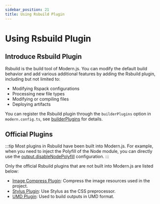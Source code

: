 ```yaml
---
sidebar_position: 21
title: Using Rsbuild Plugin
---
```


# Using Rsbuild Plugin

## Introduce Rsbuild Plugin

Rsbuild is the build tool of Modern.js. You can modify the default build behavior and add various additional features by adding the Rsbuild plugin, including but not limited to:

- Modifying Rspack configurations
- Processing new file types
- Modifying or compiling files
- Deploying artifacts

You can register the Rsbuild plugin through the `builderPlugins` option in `modern.config.ts`, see [builderPlugins](/configure/app/builder-plugins) for details.

## Official Plugins

:::tip
Most plugins in Rsbuild have been built into Modern.js. For example, when you need to inject the Polyfill of the Node module, you can directly use the [output.disableNodePolyfill](/configure/app/output/disable-node-polyfill.html) configuration.
:::

Only the official Rsbuild plugins that are not built into Modern.js are listed below:

- [Image Compress Plugin](https://rsbuild.dev/plugins/list/plugin-image-compress): Compress the image resources used in the project.
- [Stylus Plugin](https://rsbuild.dev/plugins/list/plugin-stylus): Use Stylus as the CSS preprocessor.
- [UMD Plugin](https://rsbuild.dev/plugins/list/plugin-umd): Used to build outputs in UMD format.
